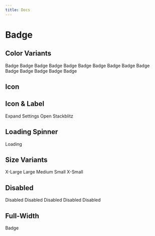 ---
title: Docs
---


# Badge

## Color Variants

<div className='example-wrapper wrap'>
  <Badge>Badge</Badge>
  <Badge color={'info'}>Badge</Badge>
  <Badge color={'success'}>Badge</Badge>
  <Badge color={'warning'}>Badge</Badge>
  <Badge color={'danger'}>Badge</Badge>
  <span style={{flexBasis: '100%', height: '0'}} />
  <Badge variant={'outline'}>Badge</Badge>
  <Badge variant={'outline'} color={'info'}>Badge</Badge>
  <Badge variant={'outline'} color={'success'}>Badge</Badge>
  <Badge variant={'outline'} color={'warning'}>Badge</Badge>
  <Badge variant={'outline'} color={'danger'}>Badge</Badge>
  <span style={{flexBasis: '100%', height: '0'}} />
  <Badge variant={'light'}>Badge</Badge>
  <Badge variant={'light'} color={'info'}>Badge</Badge>
  <Badge variant={'light'} color={'success'}>Badge</Badge>
  <Badge variant={'light'} color={'warning'}>Badge</Badge>
  <Badge variant={'light'} color={'danger'}>Badge</Badge>
</div>

## Icon

<div className='example-wrapper wrap'>
  <Badge leftIcon={'ps4'} aria-label='Icon-only Badge' />
  <Badge leftIcon={'info'} variant={'filled'} color={'info'} aria-label='Icon-only Badge' />
  <Badge leftIcon={'success'} variant={'filled'} color={'success'} aria-label='Icon-only Badge' />
  <Badge leftIcon={'question'} variant={'filled'} color={'warning'} aria-label='Icon-only Badge' />
  <Badge leftIcon={'danger'} variant={'filled'} color={'danger'} aria-label='Icon-only Badge' />
</div>

## Icon & Label

<div className='example-wrapper wrap'>
  <Badge leftIcon={'expand'}>
    <span>Expand</span>
  </Badge>
  <Badge rightIcon={'settings'}>
    <span>Settings</span>
  </Badge>
  <Badge leftIcon={'flash'} rightIcon={'arrowRight'}>
    <span>Open Stackblitz</span>
  </Badge>
</div>

## Loading Spinner

<div className='example-wrapper wrap'>
  <Badge><Spinner size={'xxs'} /></Badge>
  <Badge disabled>
    <Spinner size={'xxs'} />
    <span>Loading</span>
  </Badge>
</div>

## Size Variants

<div className='example-wrapper wrap'>
  <Badge size={'xl'}>X-Large</Badge>
  <Badge size={'lg'}>Large</Badge>
  <Badge>Medium</Badge>
  <Badge size={'sm'}>Small</Badge>
  <Badge size={'xs'}>X-Small</Badge>
</div>

## Disabled

<div className='example-wrapper wrap'>
  <Badge disabled>Disabled</Badge>
  <Badge variant={'filled'} color={'info'} disabled>Disabled</Badge>
  <Badge variant={'filled'} color={'success'} disabled>Disabled</Badge>
  <Badge variant={'filled'} color={'warning'} disabled>Disabled</Badge>
  <Badge variant={'filled'} color={'danger'} disabled>Disabled</Badge>
</div>

## Full-Width

<div className='example-wrapper'>
  <Badge fullWidth>Badge</Badge>
</div>
